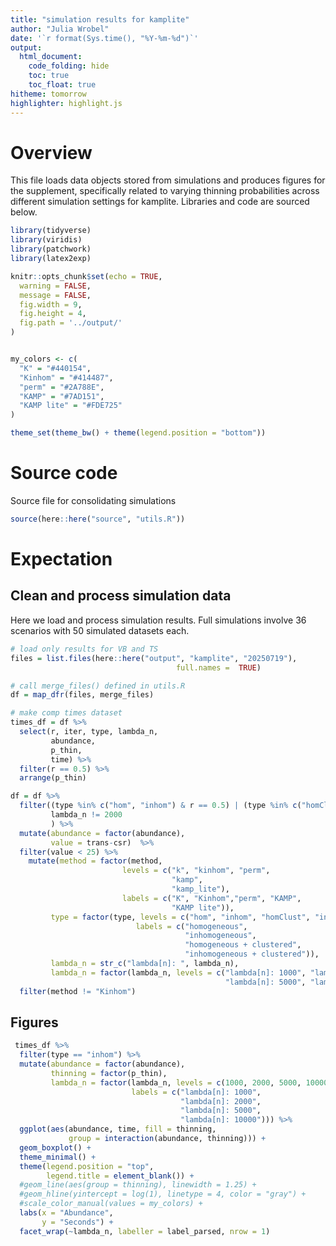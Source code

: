 ```yaml
---
title: "simulation results for kamplite"
author: "Julia Wrobel"
date: '`r format(Sys.time(), "%Y-%m-%d")`'
output:
  html_document: 
    code_folding: hide
    toc: true
    toc_float: true
hitheme: tomorrow
highlighter: highlight.js
---
```


# Overview

This file loads data objects stored from simulations and produces figures for the supplement, specifically related to varying thinning probabilities across different simulation settings for kamplite.  Libraries and code are sourced below. 

```r
library(tidyverse)
library(viridis)
library(patchwork)
library(latex2exp)

knitr::opts_chunk$set(echo = TRUE,
  warning = FALSE,
  message = FALSE,
  fig.width = 9,
  fig.height = 4,
  fig.path = '../output/'
)


my_colors <- c(
  "K" = "#440154",
  "Kinhom" = "#414487",
  "perm" = "#2A788E",
  "KAMP" = "#7AD151",
  "KAMP lite" = "#FDE725"
)

theme_set(theme_bw() + theme(legend.position = "bottom"))
```

# Source code

Source file for consolidating simulations

```r
source(here::here("source", "utils.R"))
```


# Expectation

## Clean and process simulation data

Here we load and process simulation results. Full simulations involve 36 scenarios with 50 simulated datasets each.


```r
# load only results for VB and TS
files = list.files(here::here("output", "kamplite", "20250719"), 
									 full.names =  TRUE)

# call merge_files() defined in utils.R
df = map_dfr(files, merge_files)

```




```r
# make comp times dataset
times_df = df %>%
  select(r, iter, type, lambda_n,
         abundance,
         p_thin,
         time) %>%
  filter(r == 0.5) %>%
  arrange(p_thin)

df = df %>%
  filter((type %in% c("hom", "inhom") & r == 0.5) | (type %in% c("homClust", "inhomClust") & r == 1.25),
         lambda_n != 2000
         ) %>%
  mutate(abundance = factor(abundance),
         value = trans-csr)  %>%
  filter(value < 25) %>%
    mutate(method = factor(method,
                         levels = c("k", "kinhom", "perm", 
                                    "kamp",  
                                    "kamp_lite"),
                         labels = c("K", "Kinhom","perm", "KAMP",
                                    "KAMP lite")),
         type = factor(type, levels = c("hom", "inhom", "homClust", "inhomClust"),
                            labels = c("homogeneous",
                                       "inhomogeneous",
                                       "homogeneous + clustered",
                                       "inhomogeneous + clustered")),
         lambda_n = str_c("lambda[n]: ", lambda_n),
         lambda_n = factor(lambda_n, levels = c("lambda[n]: 1000", "lambda[n]: 2000",
                                                "lambda[n]: 5000", "lambda[n]: 10000")))  %>%
  filter(method != "Kinhom")
```



## Figures 

```r
 times_df %>%
  filter(type == "inhom") %>%
  mutate(abundance = factor(abundance),
         thinning = factor(p_thin),
         lambda_n = factor(lambda_n, levels = c(1000, 2000, 5000, 10000),
                           labels = c("lambda[n]: 1000",
                                      "lambda[n]: 2000",
                                      "lambda[n]: 5000",
                                      "lambda[n]: 10000"))) %>%
  ggplot(aes(abundance, time, fill = thinning, 
             group = interaction(abundance, thinning))) +
  geom_boxplot() +
  theme_minimal() + 
  theme(legend.position = "top",
        legend.title = element_blank()) +
  #geom_line(aes(group = thinning), linewidth = 1.25) +
  #geom_hline(yintercept = log(1), linetype = 4, color = "gray") +
  #scale_color_manual(values = my_colors) +
  labs(x = "Abundance",
       y = "Seconds") +
  facet_wrap(~lambda_n, labeller = label_parsed, nrow = 1)
  
```

